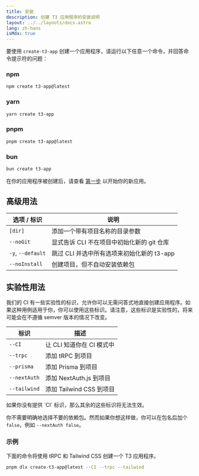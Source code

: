 ```yaml
---
title: 安装
description: 创建 T3 应用程序的安装说明
layout: ../../layouts/docs.astro
lang: zh-hans
isMdx: true
---
```



要使用 `create-t3-app` 创建一个应用程序，请运行以下任意一个命令，并回答命令提示符的问题：

### npm

```bash
npm create t3-app@latest
```

### yarn

```bash
yarn create t3-app
```

### pnpm

```bash
pnpm create t3-app@latest
```

### bun

```bash
bun create t3-app
```

在你的应用程序被创建后，请查看 [第一步](/zh-hans/usage/first-steps) 以开始你的新应用。

## 高级用法

| 选项 / 标识       | 说明                                       |
| ----------------- | ------------------------------------------ |
| `[dir]`           | 添加一个带有项目名称的目录参数             |
| `--noGit`         | 显式告诉 CLI 不在项目中初始化新的 git 仓库 |
| `-y`, `--default` | 跳过 CLI 并选中所有选项来初始化新的 t3-app |
| `--noInstall`     | 创建项目，但不自动安装依赖包               |

## 实验性用法

我们的 CI 有一些实验性的标识，允许你可以无需问答式地直接创建应用程序。如果这种用例适用于你，你可以使用这些标识。请注意，这些标识是实验性的，将来可能会在不遵循 semver 版本的情况下改变。

| 标识         | 描述                      |
| ------------ | ------------------------- |
| `--CI`       | 让 CLI 知道你在 CI 模式中 |
| `--trpc`     | 添加 tRPC 到项目          |
| `--prisma`   | 添加 Prisma 到项目        |
| `--nextAuth` | 添加 NextAuth.js 到项目   |
| `--tailwind` | 添加 Tailwind CSS 到项目  |

<Callout type="warning">
  如果你没有提供 `CI` 标识，那么其余的这些标识将无法生效。
</Callout>

你不需要明确地选择不要的依赖包。然而如果你想这样做，你可以在包名后加个 `false`，例如 `--nextAuth false`。

### 示例

下面的命令将使用 tRPC 和 Tailwind CSS 创建一个 T3 应用程序。

```bash
pnpm dlx create-t3-app@latest --CI --trpc --tailwind
```
